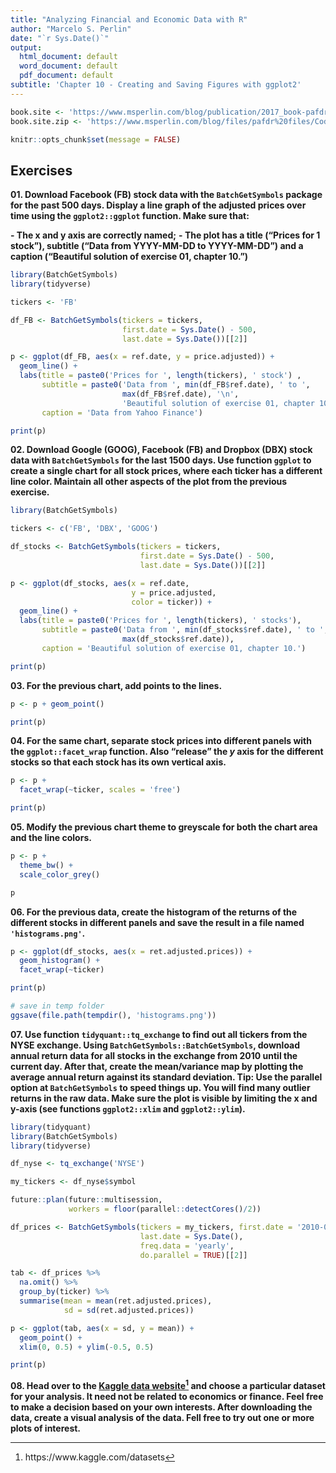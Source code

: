 ```yaml
---
title: "Analyzing Financial and Economic Data with R"
author: "Marcelo S. Perlin"
date: "`r Sys.Date()`"
output:
  html_document: default
  word_document: default
  pdf_document: default
subtitle: 'Chapter 10 - Creating and Saving Figures with ggplot2'
---
```


```r
book.site <- 'https://www.msperlin.com/blog/publication/2017_book-pafdr-en/'
book.site.zip <- 'https://www.msperlin.com/blog/files/pafdr%20files/Code_Data_pafdR.zip'

knitr::opts_chunk$set(message = FALSE)
```


## Exercises

**01. Download Facebook (FB) stock data  with the `BatchGetSymbols` package for the past 500 days. Display a line graph of the adjusted prices over time using the `ggplot2::ggplot` function. Make sure that:**

**- The x and y axis are correctly named;**
**- The plot has a title ("Prices for 1 stock"), subtitle ("Data from YYYY-MM-DD to YYYY-MM-DD") and a caption ("Beautiful solution of exercise 01, chapter 10.")**

```r
library(BatchGetSymbols)
library(tidyverse)

tickers <- 'FB'

df_FB <- BatchGetSymbols(tickers = tickers, 
                         first.date = Sys.Date() - 500,
                         last.date = Sys.Date())[[2]]

p <- ggplot(df_FB, aes(x = ref.date, y = price.adjusted)) + 
  geom_line() + 
  labs(title = paste0('Prices for ', length(tickers), ' stock') ,
       subtitle = paste0('Data from ', min(df_FB$ref.date), ' to ', 
                         max(df_FB$ref.date), '\n',
                         'Beautiful solution of exercise 01, chapter 10'),
       caption = 'Data from Yahoo Finance')

print(p)
```


**02. Download Google (GOOG), Facebook (FB) and Dropbox (DBX) stock data with `BatchGetSymbols` for the last 1500 days. Use function `ggplot` to create a single chart for all stock prices, where each ticker has a different line color. Maintain all other aspects of the plot from the previous exercise. **

```r
library(BatchGetSymbols)

tickers <- c('FB', 'DBX', 'GOOG') 

df_stocks <- BatchGetSymbols(tickers = tickers, 
                             first.date = Sys.Date() - 500,
                             last.date = Sys.Date())[[2]]

p <- ggplot(df_stocks, aes(x = ref.date, 
                           y = price.adjusted,
                           color = ticker)) + 
  geom_line() + 
  labs(title = paste0('Prices for ', length(tickers), ' stocks'),
       subtitle = paste0('Data from ', min(df_stocks$ref.date), ' to ', 
                         max(df_stocks$ref.date)),
       caption = 'Beautiful solution of exercise 01, chapter 10.')

print(p)
```

**03. For the previous chart, add points to the lines.**

```r
p <- p + geom_point()

print(p)
```


**04. For the same chart, separate stock prices into different panels with the `ggplot::facet_wrap` function. Also "release" the _y_ axis for the different stocks so that each stock has its own vertical axis.**

```r
p <- p + 
  facet_wrap(~ticker, scales = 'free')

print(p)
```


**05. Modify the previous chart theme to greyscale for both the chart area and the line colors.**

```r
p <- p + 
  theme_bw() + 
  scale_color_grey()

p
```

**06. For the previous data, create the histogram of the returns of the different stocks in different panels and save the result in a file named `'histograms.png'`.**

```r
p <- ggplot(df_stocks, aes(x = ret.adjusted.prices)) + 
  geom_histogram() + 
  facet_wrap(~ticker)

print(p)

# save in temp folder
ggsave(file.path(tempdir(), 'histograms.png'))
```

**07. Use function `tidyquant::tq_exchange` to find out all tickers from the NYSE exchange. Using `BatchGetSymbols::BatchGetSymbols`, download annual return data for all stocks in the exchange from 2010 until the current day. After that, create the mean/variance map by plotting the average annual return against its standard deviation. Tip: Use the parallel option at `BatchGetSymbols` to speed things up. You will find many outlier returns in the raw data. Make sure the plot is visible by limiting the x and y-axis (see functions `ggplot2::xlim` and `ggplot2::ylim`).**

```r
library(tidyquant)
library(BatchGetSymbols)
library(tidyverse)

df_nyse <- tq_exchange('NYSE')

my_tickers <- df_nyse$symbol

future::plan(future::multisession, 
             workers = floor(parallel::detectCores()/2))

df_prices <- BatchGetSymbols(tickers = my_tickers, first.date = '2010-01-01', 
                             last.date = Sys.Date(),
                             freq.data = 'yearly', 
                             do.parallel = TRUE)[[2]]

tab <- df_prices %>%
  na.omit() %>%
  group_by(ticker) %>%
  summarise(mean = mean(ret.adjusted.prices),
            sd = sd(ret.adjusted.prices))

p <- ggplot(tab, aes(x = sd, y = mean)) + 
  geom_point() + 
  xlim(0, 0.5) + ylim(-0.5, 0.5)

print(p)
```

**08. Head over to the [Kaggle data website](https://www.kaggle.com/datasets)^[https://www.kaggle.com/datasets] and choose a particular dataset for your analysis. It need not be related to economics or finance. Feel free to make a decision based on your own interests. After downloading the data, create a visual analysis of the data. Fell free to try out one or more plots of interest.  **

